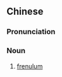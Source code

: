==Chinese==
{{zh-forms|s=系带}}

===Pronunciation===
{{zh-pron
|m=jìdài
|cat=n
}}

===Noun===
{{zh-noun}}

# {{lb|zh|anatomy}} [[frenulum]]